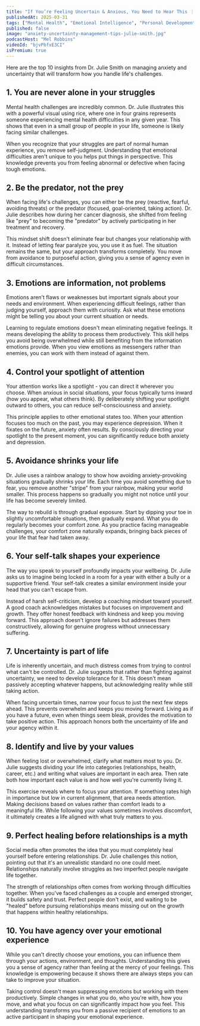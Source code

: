 ```yaml
---
title: "If You’re Feeling Uncertain & Anxious, You Need to Hear This ｜ Dr. Julie on The Mel Robbins Podcast"
publishedAt: 2025-03-31
tags: ["Mental Health", "Emotional Intelligence", "Personal Development"]
published: false
image: "anxiety-uncertainty-management-tips-julie-smith.jpg"
podcastHost: "Mel Robbins"
videoId: "bjvPbfxE3CI"
isPremium: true
---
```



<PodcastSummaryPageLayout frontmatter={frontmatter}>

Here are the top 10 insights from Dr. Julie Smith on managing anxiety and uncertainty that will transform how you handle life's challenges.

## 1. You are never alone in your struggles

Mental health challenges are incredibly common. Dr. Julie illustrates this with a powerful visual using rice, where one in four grains represents someone experiencing mental health difficulties in any given year. This shows that even in a small group of people in your life, someone is likely facing similar challenges.

When you recognize that your struggles are part of normal human experience, you remove self-judgment. Understanding that emotional difficulties aren't unique to you helps put things in perspective. This knowledge prevents you from feeling abnormal or defective when facing tough emotions.

## 2. Be the predator, not the prey

When facing life's challenges, you can either be the prey (reactive, fearful, avoiding threats) or the predator (focused, goal-oriented, taking action). Dr. Julie describes how during her cancer diagnosis, she shifted from feeling like "prey" to becoming the "predator" by actively participating in her treatment and recovery.

This mindset shift doesn't eliminate fear but changes your relationship with it. Instead of letting fear paralyze you, you use it as fuel. The situation remains the same, but your approach transforms completely. You move from avoidance to purposeful action, giving you a sense of agency even in difficult circumstances.

## 3. Emotions are information, not problems

Emotions aren't flaws or weaknesses but important signals about your needs and environment. When experiencing difficult feelings, rather than judging yourself, approach them with curiosity. Ask what these emotions might be telling you about your current situation or needs.

Learning to regulate emotions doesn't mean eliminating negative feelings. It means developing the ability to process them productively. This skill helps you avoid being overwhelmed while still benefiting from the information emotions provide. When you view emotions as messengers rather than enemies, you can work with them instead of against them.

## 4. Control your spotlight of attention

Your attention works like a spotlight - you can direct it wherever you choose. When anxious in social situations, your focus typically turns inward (how you appear, what others think). By deliberately shifting your spotlight outward to others, you can reduce self-consciousness and anxiety.

This principle applies to other emotional states too. When your attention focuses too much on the past, you may experience depression. When it fixates on the future, anxiety often results. By consciously directing your spotlight to the present moment, you can significantly reduce both anxiety and depression.

## 5. Avoidance shrinks your life

Dr. Julie uses a rainbow analogy to show how avoiding anxiety-provoking situations gradually shrinks your life. Each time you avoid something due to fear, you remove another "stripe" from your rainbow, making your world smaller. This process happens so gradually you might not notice until your life has become severely limited.

The way to rebuild is through gradual exposure. Start by dipping your toe in slightly uncomfortable situations, then gradually expand. What you do regularly becomes your comfort zone. As you practice facing manageable challenges, your comfort zone naturally expands, bringing back pieces of your life that fear had taken away.

## 6. Your self-talk shapes your experience

The way you speak to yourself profoundly impacts your wellbeing. Dr. Julie asks us to imagine being locked in a room for a year with either a bully or a supportive friend. Your self-talk creates a similar environment inside your head that you can't escape from.

Instead of harsh self-criticism, develop a coaching mindset toward yourself. A good coach acknowledges mistakes but focuses on improvement and growth. They offer honest feedback with kindness and keep you moving forward. This approach doesn't ignore failures but addresses them constructively, allowing for genuine progress without unnecessary suffering.

## 7. Uncertainty is part of life

Life is inherently uncertain, and much distress comes from trying to control what can't be controlled. Dr. Julie suggests that rather than fighting against uncertainty, we need to develop tolerance for it. This doesn't mean passively accepting whatever happens, but acknowledging reality while still taking action.

When facing uncertain times, narrow your focus to just the next few steps ahead. This prevents overwhelm and keeps you moving forward. Living as if you have a future, even when things seem bleak, provides the motivation to take positive action. This approach honors both the uncertainty of life and your agency within it.

## 8. Identify and live by your values

When feeling lost or overwhelmed, clarify what matters most to you. Dr. Julie suggests dividing your life into categories (relationships, health, career, etc.) and writing what values are important in each area. Then rate both how important each value is and how well you're currently living it.

This exercise reveals where to focus your attention. If something rates high in importance but low in current alignment, that area needs attention. Making decisions based on values rather than comfort leads to a meaningful life. While following your values sometimes involves discomfort, it ultimately creates a life aligned with what truly matters to you.

## 9. Perfect healing before relationships is a myth

Social media often promotes the idea that you must completely heal yourself before entering relationships. Dr. Julie challenges this notion, pointing out that it's an unrealistic standard no one could meet. Relationships naturally involve struggles as two imperfect people navigate life together.

The strength of relationships often comes from working through difficulties together. When you've faced challenges as a couple and emerged stronger, it builds safety and trust. Perfect people don't exist, and waiting to be "healed" before pursuing relationships means missing out on the growth that happens within healthy relationships.

## 10. You have agency over your emotional experience

While you can't directly choose your emotions, you can influence them through your actions, environment, and thoughts. Understanding this gives you a sense of agency rather than feeling at the mercy of your feelings. This knowledge is empowering because it shows there are always steps you can take to improve your situation.

Taking control doesn't mean suppressing emotions but working with them productively. Simple changes in what you do, who you're with, how you move, and what you focus on can significantly impact how you feel. This understanding transforms you from a passive recipient of emotions to an active participant in shaping your emotional experience.

</PodcastSummaryPageLayout>
